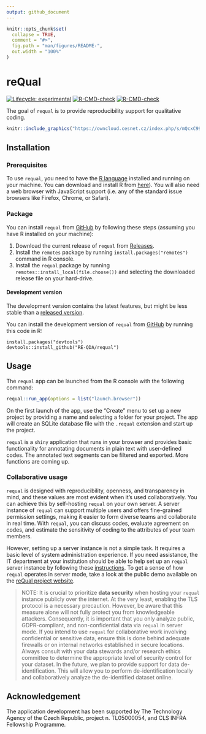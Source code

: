 ```yaml
---
output: github_document
---
```


<!-- README.md is generated from README.Rmd. Please edit that file -->

```r
knitr::opts_chunk$set(
  collapse = TRUE,
  comment = "#>",
  fig.path = "man/figures/README-",
  out.width = "100%"
)
```

# reQual

<!-- badges: start -->
[![Lifecycle: experimental](https://img.shields.io/badge/lifecycle-experimental-orange.svg)](https://lifecycle.r-lib.org/articles/stages.html#experimental)
[![R-CMD-check](https://github.com/RE-QDA/requal/workflows/R-CMD-check/badge.svg)](https://github.com/RE-QDA/requal/actions)
[![R-CMD-check](https://github.com/RE-QDA/requal/actions/workflows/R-CMD-check.yaml/badge.svg)](https://github.com/RE-QDA/requal/actions/workflows/R-CMD-check.yaml)
<!-- badges: end -->

The goal of `requal` is to provide reproducibility support for qualitative coding.  


```r
knitr::include_graphics("https://owncloud.cesnet.cz/index.php/s/mQcxC998RC6qwVP/download")
```


## Installation

### Prerequisites

To use `requal`, you need to have the [R language](https://www.r-project.org) installed and running on your machine. You can download and install R from [here](https://cloud.r-project.org)). You will also need a web browser with JavaScript support (i.e. any of the standard issue browsers like Firefox, Chrome, or Safari).

### Package 

You can install `requal` from [GitHub](https://github.com/) by following these steps (assuming you have R installed on your machine):

1. Download the current release of `requal` from [Releases](https://github.com/RE-QDA/requal/releases).
2. Install the `remotes` package by running `install.packages("remotes")` command in R console.
3. Install the `requal` package by running `remotes::install_local(file.choose())` and selecting the downloaded release file on your hard-drive. 

#### Development version 

The development version contains the latest features, but might be less stable than a [released version](https://github.com/RE-QDA/requal/releases).

You can install the development version of `requal` from [GitHub](https://github.com/) by running this code in R:

```
install.packages("devtools")
devtools::install_github("RE-QDA/requal")
```

## Usage

The `requal` app can be launched from the R console with the following command:

```r
requal::run_app(options = list("launch.browser"))
```

On the first launch of the app, use the "Create" menu to set up a new project by providing a name and selecting a folder for your project. The app will create an SQLite database file with the `.requal` extension and start up the project.

`requal` is a `shiny` application that runs in your browser and provides basic functionality for annotating documents in plain text with user-defined codes. The annotated text segments can be filtered and exported. More functions are coming up.

### Collaborative usage

`requal` is designed with reproducibility, openness, and transparency in mind, and these values are most evident when it's used collaboratively. You can achieve this by self-hosting `requal` on your own server. A server instance of `requal` can support multiple users and offers fine-grained permission settings, making it easier to form diverse teams and collaborate in real time. With `requal`, you can discuss codes, evaluate agreement on codes, and estimate the sensitivity of coding to the attributes of your team members. 

However, setting up a server instance is not a simple task. It requires a basic level of system administration experience. If you need assistance, the IT department at your institution should be able to help set up an `requal` server instance by following these [instructions](https://github.com/RE-QDA/requal/wiki/Server-setup). To get a sense of how `requal` operates in server mode, take a look at the public demo available on the [reQual project website](https://requal.fsv.cuni.cz/).

>NOTE: It is crucial to prioritize __data security__ when hosting your `requal` instance publicly over the internet. At the very least, enabling the TLS protocol is a necessary precaution. However, be aware that this measure alone will not fully protect you from knowledgeable attackers. Consequently, it is important that you only analyze public, GDPR-compliant, and non-confidential data via `requal` in server mode. If you intend to use `requal` for collaborative work involving confidential or sensitive data, ensure this is done behind adequate firewalls or on internal networks established in secure locations. Always consult with your data stewards and/or research ethics committee to determine the appropriate level of security control for your dataset. In the future, we plan to provide support for data de-identification. This will allow you to perform de-identification locally and collaboratively analyze the de-identified dataset online.

## Acknowledgement

The application development has been supported by The Technology Agency of the Czech Republic, project n. TL05000054, and CLS INFRA Fellowship Programme.
